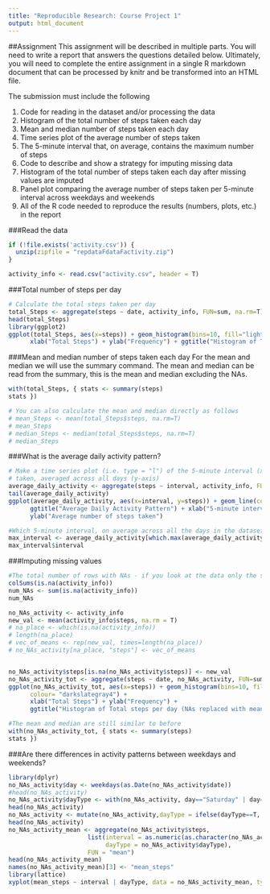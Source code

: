 ---
title: "Reproducible Research: Course Project 1"
output: html_document
---

##Assignment
This assignment will be described in multiple parts. You will need to write a report that answers the questions detailed below. Ultimately, you will need to complete the entire assignment in a single R markdown document that can be processed by knitr and be transformed into an HTML file.

The submission must include the following

1. Code for reading in the dataset and/or processing the data
2. Histogram of the total number of steps taken each day
3. Mean and median number of steps taken each day
4. Time series plot of the average number of steps taken
5. The 5-minute interval that, on average, contains the maximum number of steps
6. Code to describe and show a strategy for imputing missing data
7. Histogram of the total number of steps taken each day after missing values are imputed
8. Panel plot comparing the average number of steps taken per 5-minute interval across weekdays and weekends
9. All of the R code needed to reproduce the results (numbers, plots, etc.) in the report

###Read the data
```{r}
if (!file.exists('activity.csv')) {
  unzip(zipfile = "repdataFdataFactivity.zip")
}

activity_info <- read.csv("activity.csv", header = T)
```

###Total number of steps per day
```{r}
# Calculate the total steps taken per day
total_Steps <- aggregate(steps ~ date, activity_info, FUN=sum, na.rm=T)
head(total_Steps)
library(ggplot2)
ggplot(total_Steps, aes(x=steps)) + geom_histogram(bins=10, fill="lightseagreen", colour= "darkslategray4") +
      xlab("Total Steps") + ylab("Frequency") + ggtitle("Histogram of Total steps per day")

```

###Mean and median number of steps taken each day
For the mean and median we will use the summary command. The mean and median can be read from the summary, this is the mean and median excluding the NAs.
```{r}
with(total_Steps, { stats <- summary(steps)
stats })

# You can also calculate the mean and median directly as follows
# mean_Steps <- mean(total_Steps$steps, na.rm=T)
# mean_Steps
# median_Steps <- median(total_Steps$steps, na.rm=T)
# median_Steps
```

###What is the average daily activity pattern?
```{r}
# Make a time series plot (i.e. type = "l") of the 5-minute interval (x-axis) and the average number of steps
# taken, averaged across all days (y-axis)
average_daily_activity <- aggregate(steps ~ interval, activity_info, FUN=mean, na.rm=T)
tail(average_daily_activity)
ggplot(average_daily_activity, aes(x=interval, y=steps)) + geom_line(colour="cornflowerblue") + 
      ggtitle("Average Daily Activity Pattern") + xlab("5-minute interval") +
      ylab("Average number of steps taken")

#Which 5-minute interval, on average across all the days in the dataset, contains the maximum number of steps?
max_interval <- average_daily_activity[which.max(average_daily_activity$steps),]
max_interval$interval
```

###Imputing missing values
```{r}
#The total number of rows with NAs - if you look at the data only the steps field has NAs
colSums(is.na(activity_info))
num_NAs <- sum(is.na(activity_info))
num_NAs

no_NAs_activity <- activity_info
new_val <- mean(activity_info$steps, na.rm = T)
# na_place <- which(is.na(activity_info))
# length(na_place)
# vec_of_means <- rep(new_val, times=length(na_place))
# no_NAs_activity[na_place, "steps"] <- vec_of_means


no_NAs_activity$steps[is.na(no_NAs_activity$steps)] <- new_val
no_NAs_activity_tot <- aggregate(steps ~ date, no_NAs_activity, FUN=sum, na.rm=T)
ggplot(no_NAs_activity_tot, aes(x=steps)) + geom_histogram(bins=10, fill="lightseagreen", 
      colour= "darkslategray4") +
      xlab("Total Steps") + ylab("Frequency") + 
      ggtitle("Histogram of Total steps per day (NAs replaced with mean)")

#The mean and median are still similar to before
with(no_NAs_activity_tot, { stats <- summary(steps)
stats })
```

###Are there differences in activity patterns between weekdays and weekends?
```{r}
library(dplyr)
no_NAs_activity$day <- weekdays(as.Date(no_NAs_activity$date))
#head(no_NAs_activity)
no_NAs_activity$dayType <- with(no_NAs_activity, day=="Saturday" | day=="Sunday")
head(no_NAs_activity)
no_NAs_activity <- mutate(no_NAs_activity,dayType = ifelse(dayType==T, "weekend", "weekday"))
head(no_NAs_activity)
no_NAs_activity_mean <- aggregate(no_NAs_activity$steps, 
                      list(interval = as.numeric(as.character(no_NAs_activity$interval)), 
                           dayType = no_NAs_activity$dayType),
                      FUN = "mean")
head(no_NAs_activity_mean)
names(no_NAs_activity_mean)[3] <- "mean_steps"
library(lattice)
xyplot(mean_steps ~ interval | dayType, data = no_NAs_activity_mean, type = "l", layout = c(1,2))
```
